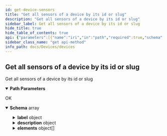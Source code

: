 ```yaml
---
id: get-device-sensors
title: "Get all sensors of a device by its id or slug"
description: "Get all sensors of a device by its id or slug"
sidebar_label: Get all sensors of a device by its id or slug
hide_title: true
hide_table_of_contents: true
api: {"parameters":[{"name":"iri","in":"path","required":true,"schema":{"type":"string"}}],"tags":["deviceSensors"],"operationId":"get-device-sensors","responses":{"200":{"description":"OK","content":{"application/json":{"schema":{"type":"array","items":{"type":"object","properties":{"id":{"type":"integer","description":"the id of the sensor"},"slug":{"type":"string","description":"the slug of the sensor"},"label":{"type":"object","properties":{"id":{"type":"integer","description":"the id of the translationItems that contain the label\n"}}},"description":{"type":"object","properties":{"id":{"type":"integer","description":"the id of the translationItems that contain the description\n"}}},"elements":{"type":"array","items":{"type":"object","description":"the sensorElements of the sensor (phenomena that can be measured with the accuracy and Unit)\n","properties":{"id":{"type":"integer","description":"id of the sensorElement\n"},"accuracy":{"type":"float","description":"the accuracy with which the phenomenon is measured\n"},"sensorId":{"type":"integer","description":"id of the sensor the sensor Element belongs to\n"},"phenomenonId":{"type":"integer","description":"the id of the measured phenomenon\n"},"unitId":{"type":"integer","description":"the id of the unit of the measured phenomenon\n"}}}}}}}}}}},"description":"Get all sensors of a device by its id or slug","method":"get","path":"/devices/{iri}/sensors","servers":[{"url":"https://api.sensors.wiki","description":"Main (production) server"}],"info":{"title":"devices","version":"1.0.0"},"postman":{"name":"Get all sensors of a device by its id or slug","description":{"type":"text/plain"},"url":{"path":["devices",":iri","sensors"],"host":["{{baseUrl}}"],"query":[],"variable":[{"disabled":false,"description":{"content":"(Required) ","type":"text/plain"},"type":"any","value":"","key":"iri"}]},"header":[{"key":"Accept","value":"application/json"}],"method":"GET"}}
sidebar_class_name: "get api-method"
info_path: docs/Devices/devices
---
```



## Get all sensors of a device by its id or slug



Get all sensors of a device by its id or slug

<details style={{"marginBottom":"1rem"}} data-collapsed={false} open={true}><summary style={{}}><strong>Path Parameters</strong></summary><div><ul><ParamsItem className={"paramsItem"} param={{"name":"iri","in":"path","required":true,"schema":{"type":"string"}}}></ParamsItem></ul></div></details><div><ApiTabs><TabItem label={"200"} value={"200"}><div>

OK

</div><div><MimeTabs groupId={"mime-type"}><TabItem label={"application/json"} value={"application/json"}><SchemaTabs groupId={"schema-tabs"}><TabItem label={"Schema"} value={"Schema"}><details style={{}} data-collapsed={false} open={true}><summary style={{"textAlign":"left"}}><strong>Schema</strong><span style={{"opacity":"0.6"}}> array</span></summary><div style={{"textAlign":"left","marginLeft":"1rem"}}></div><ul style={{"marginLeft":"1rem"}}><SchemaItem collapsible={false} name={"id"} required={false} schemaDescription={"the id of the sensor"} schemaName={"integer"} qualifierMessage={undefined} defaultValue={undefined}></SchemaItem><SchemaItem collapsible={false} name={"slug"} required={false} schemaDescription={"the slug of the sensor"} schemaName={"string"} qualifierMessage={undefined} defaultValue={undefined}></SchemaItem><SchemaItem collapsible={true} className={"schemaItem"}><details style={{}}><summary style={{}}><strong>label</strong><span style={{"opacity":"0.6"}}> object</span></summary><div style={{"marginLeft":"1rem"}}><SchemaItem collapsible={false} name={"id"} required={false} schemaDescription={"the id of the translationItems that contain the label\n"} schemaName={"integer"} qualifierMessage={undefined} defaultValue={undefined}></SchemaItem></div></details></SchemaItem><SchemaItem collapsible={true} className={"schemaItem"}><details style={{}}><summary style={{}}><strong>description</strong><span style={{"opacity":"0.6"}}> object</span></summary><div style={{"marginLeft":"1rem"}}><SchemaItem collapsible={false} name={"id"} required={false} schemaDescription={"the id of the translationItems that contain the description\n"} schemaName={"integer"} qualifierMessage={undefined} defaultValue={undefined}></SchemaItem></div></details></SchemaItem><SchemaItem collapsible={true} className={"schemaItem"}><details style={{}}><summary style={{}}><strong>elements</strong><span style={{"opacity":"0.6"}}> object[]</span></summary><div style={{"marginLeft":"1rem"}}><SchemaItem collapsible={false} name={"id"} required={false} schemaDescription={"id of the sensorElement\n"} schemaName={"integer"} qualifierMessage={undefined} defaultValue={undefined}></SchemaItem><SchemaItem collapsible={false} name={"accuracy"} required={false} schemaDescription={"the accuracy with which the phenomenon is measured\n"} schemaName={"float"} qualifierMessage={undefined} defaultValue={undefined}></SchemaItem><SchemaItem collapsible={false} name={"sensorId"} required={false} schemaDescription={"id of the sensor the sensor Element belongs to\n"} schemaName={"integer"} qualifierMessage={undefined} defaultValue={undefined}></SchemaItem><SchemaItem collapsible={false} name={"phenomenonId"} required={false} schemaDescription={"the id of the measured phenomenon\n"} schemaName={"integer"} qualifierMessage={undefined} defaultValue={undefined}></SchemaItem><SchemaItem collapsible={false} name={"unitId"} required={false} schemaDescription={"the id of the unit of the measured phenomenon\n"} schemaName={"integer"} qualifierMessage={undefined} defaultValue={undefined}></SchemaItem></div></details></SchemaItem></ul></details></TabItem><TabItem label={"Example (from schema)"} value={"Example (from schema)"}><ResponseSamples responseExample={"[\n  {\n    \"id\": 0,\n    \"slug\": \"string\",\n    \"label\": {\n      \"id\": 0\n    },\n    \"description\": {\n      \"id\": 0\n    },\n    \"elements\": [\n      {\n        \"id\": 0,\n        \"sensorId\": 0,\n        \"phenomenonId\": 0,\n        \"unitId\": 0\n      }\n    ]\n  }\n]"} language={"json"}></ResponseSamples></TabItem></SchemaTabs></TabItem></MimeTabs></div></TabItem></ApiTabs></div>
      